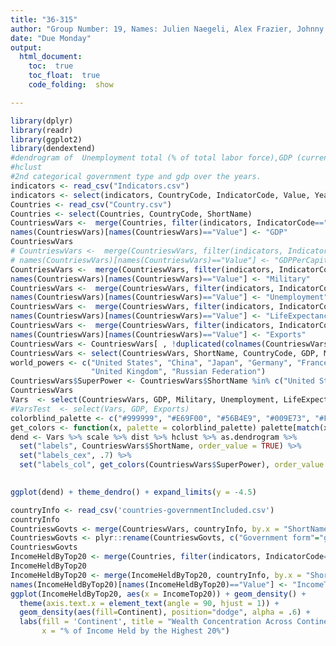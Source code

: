 ```yaml
---
title: "36-315"
author: "Group Number: 19, Names: Julien Naegeli, Alex Frazier, Johnny Wu, Maria Rodriguez: jnaegeli, afrazie1, johnnywu, mar1"
date: "Due Monday"
output: 
  html_document:
    toc:  true
    toc_float:  true
    code_folding:  show

---
```



```r
library(dplyr)
library(readr)
library(ggplot2)
library(dendextend)
#dendrogram of 	Unemployment total (% of total labor force),GDP (current LCU), Military expenditure (current LCU), Life expectancy at birth total (years), Exports of goods and services (BoP, current USdollar))
#hclust
#2nd categorical government type and gdp over the years.
indicators <- read_csv("Indicators.csv")
indicators <- select(indicators, CountryCode, IndicatorCode, Value, Year)
Countries <- read_csv("Country.csv")
Countries <- select(Countries, CountryCode, ShortName)
CountrieswVars <-  merge(Countries, filter(indicators, IndicatorCode=="NY.GDP.MKTP.CN" &  Year==2013 & Value > 1e+12), by = 'CountryCode')
names(CountrieswVars)[names(CountrieswVars)=="Value"] <- "GDP"
CountrieswVars
# CountrieswVars <-  merge(CountrieswVars, filter(indicators, IndicatorCode=="NY.GDP.PCAP.CN" &  Year==2013), by = 'CountryCode')
# names(CountrieswVars)[names(CountrieswVars)=="Value"] <- "GDPPerCapita"
CountrieswVars <-  merge(CountrieswVars, filter(indicators, IndicatorCode=="MS.MIL.XPND.CN" &  Year==2013), by = 'CountryCode')
names(CountrieswVars)[names(CountrieswVars)=="Value"] <- "Military"
CountrieswVars <-  merge(CountrieswVars, filter(indicators, IndicatorCode=="SL.UEM.TOTL.ZS" &  Year==2013), by = 'CountryCode')
names(CountrieswVars)[names(CountrieswVars)=="Value"] <- "Unemployment"
CountrieswVars <-  merge(CountrieswVars, filter(indicators, IndicatorCode=="NE.EXP.GNFS.KN" &  Year==2013), by = 'CountryCode')
names(CountrieswVars)[names(CountrieswVars)=="Value"] <- "LifeExpectancy"
CountrieswVars <-  merge(CountrieswVars, filter(indicators, IndicatorCode=="BX.GSR.GNFS.CD" &  Year==2013), by = 'CountryCode')
names(CountrieswVars)[names(CountrieswVars)=="Value"] <- "Exports"
CountrieswVars <- CountrieswVars[ , !duplicated(colnames(CountrieswVars))]
CountrieswVars <- select(CountrieswVars, ShortName, CountryCode, GDP, Military, Unemployment, LifeExpectancy, Exports)
world_powers <- c("United States", "China", "Japan", "Germany", "France", 
                  "United Kingdom", "Russian Federation")
CountrieswVars$SuperPower <- CountrieswVars$ShortName %in% c("United States", "China", "Japan", "Germany", "France", "United Kingdom", "Russia")
CountrieswVars
Vars  <- select(CountrieswVars, GDP, Military, Unemployment, LifeExpectancy, Exports)
#VarsTest  <- select(Vars, GDP, Exports)
colorblind_palette <- c("#999999", "#E69F00", "#56B4E9", "#009E73", "#F0E442", "#0072B2", "#D55E00", "#CC79A7")
get_colors <- function(x, palette = colorblind_palette) palette[match(x, unique(x))]
dend <- Vars %>% scale %>% dist %>% hclust %>% as.dendrogram %>% 
  set("labels", CountrieswVars$ShortName, order_value = TRUE) %>%
  set("labels_cex", .7) %>%    
  set("labels_col", get_colors(CountrieswVars$SuperPower), order_value = TRUE)  

                      
ggplot(dend) + theme_dendro() + expand_limits(y = -4.5)
```



```r
countryInfo <- read_csv('countries-governmentIncluded.csv')
countryInfo
CountrieswGovts <- merge(CountrieswVars, countryInfo, by.x = "ShortName", by.y = "Country (en)") 
CountrieswGovts <- plyr::rename(CountrieswGovts, c("Government form"="government"))
CountrieswGovts
IncomeHeldByTop20 <- merge(Countries, filter(indicators, IndicatorCode=="SI.DST.05TH.20" &  Year==2012), by = 'CountryCode')
IncomeHeldByTop20
IncomeHeldByTop20 <- merge(IncomeHeldByTop20, countryInfo, by.x = "ShortName", by.y = "Country (en)") 
names(IncomeHeldByTop20)[names(IncomeHeldByTop20)=="Value"] <- "IncomeTop20"
ggplot(IncomeHeldByTop20, aes(x = IncomeTop20)) + geom_density() +
  theme(axis.text.x = element_text(angle = 90, hjust = 1)) +
  geom_density(aes(fill=Continent), position="dodge", alpha = .6) +
  labs(fill = 'Continent', title = "Wealth Concentration Across Continents",
       x = "% of Income Held by the Highest 20%")

```




